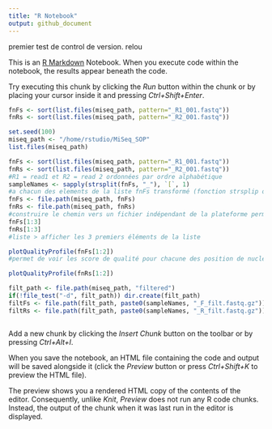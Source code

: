 ```yaml
---
title: "R Notebook"
output: github_document
---
```


premier test de control de version.
relou






This is an [R Markdown](http://rmarkdown.rstudio.com) Notebook. When you execute code within the notebook, the results appear beneath the code. 

Try executing this chunk by clicking the *Run* button within the chunk or by placing your cursor inside it and pressing *Ctrl+Shift+Enter*. 

```r
fnFs <- sort(list.files(miseq_path, pattern="_R1_001.fastq"))
fnRs <- sort(list.files(miseq_path, pattern="_R2_001.fastq"))
```

````r
set.seed(100)
miseq_path <- "/home/rstudio/MiSeq_SOP"
list.files(miseq_path)
````

```r
fnFs <- sort(list.files(miseq_path, pattern="_R1_001.fastq"))
fnRs <- sort(list.files(miseq_path, pattern="_R2_001.fastq"))
#R1 = read1 et R2 = read 2 ordonnées par ordre alphabétique
sampleNames <- sapply(strsplit(fnFs, "_"), `[`, 1)
#a chacun des elements de la liste fnFs transformé (fonction strsplip on garde que la première partie d'une liste séparé par des _= transformer un nom de fichier en nom d'échantillon) 
fnFs <- file.path(miseq_path, fnFs)
fnRs <- file.path(miseq_path, fnRs)
#construire le chemin vers un fichier indépendant de la plateforme permet de l'utilisé sur toute les ordi (mac, linux...)
fnFs[1:3]
fnRs[1:3]
#liste > afficher les 3 premiers éléments de la liste
```
```r
plotQualityProfile(fnFs[1:2])
#permet de voir les score de qualité pour chacune des position de nucléo 0 à 250 > freq apparition gris claire = mauvais score mais la plus part noir le score le plus freq c'est 38. Blanc très mauvais. vert = score de qualité moyenne. rouge proportion des reads qui va a la position 250 
```
```r
plotQualityProfile(fnRs[1:2])
```

```r
filt_path <- file.path(miseq_path, "filtered")
if(!file_test("-d", filt_path)) dir.create(filt_path)
filtFs <- file.path(filt_path, paste0(sampleNames, "_F_filt.fastq.gz"))
filtRs <- file.path(filt_path, paste0(sampleNames, "_R_filt.fastq.gz"))
```

```r

```
Add a new chunk by clicking the *Insert Chunk* button on the toolbar or by pressing *Ctrl+Alt+I*.

When you save the notebook, an HTML file containing the code and output will be saved alongside it (click the *Preview* button or press *Ctrl+Shift+K* to preview the HTML file).

The preview shows you a rendered HTML copy of the contents of the editor. Consequently, unlike *Knit*, *Preview* does not run any R code chunks. Instead, the output of the chunk when it was last run in the editor is displayed.
